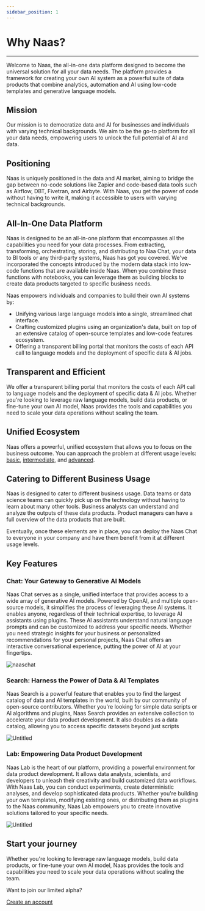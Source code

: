 ```yaml
---
sidebar_position: 1
---
```


# Why Naas?
---

Welcome to Naas, the all-in-one data platform designed to become the universal solution for all your data needs. The platform provides a framework for creating your own AI system as a powerful suite of data products that combine analytics, automation and AI using low-code templates and generative language models.
## Mission

Our mission is to democratize data and AI for businesses and individuals with varying technical backgrounds. We aim to be the go-to platform for all your data needs, empowering users to unlock the full potential of AI and data.

## Positioning

Naas is uniquely positioned in the data and AI market, aiming to bridge the gap between no-code solutions like Zapier and code-based data tools such as Airflow, DBT, Fivetran, and Airbyte. With Naas, you get the power of code without having to write it, making it accessible to users with varying technical backgrounds.

## All-In-One Data Platform

Naas is designed to be an all-in-one platform that encompasses all the capabilities you need for your data processes. From extracting, transforming, orchestrating, storing, and distributing to Naa Chat, your data to BI tools or any third-party systems, Naas has got you covered. We've incorporated the concepts introduced by the modern data stack into low-code functions that are available inside Naas. When you combine these functions with notebooks, you can leverage them as building blocks to create data products targeted to specific business needs.

Naas empowers individuals and companies to build their own AI systems by:

- Unifying various large language models into a single, streamlined chat interface.
- Crafting customized plugins using an organization's data, built on top of an extensive catalog of open-source templates and low-code features ecosystem.
- Offering a transparent billing portal that monitors the costs of each API call to language models and the deployment of specific data & AI jobs.

## Transparent and Efficient

We offer a transparent billing portal that monitors the costs of each API call to language models and the deployment of specific data & AI jobs. Whether you're looking to leverage raw language models, build data products, or fine-tune your own AI model, Naas provides the tools and capabilities you need to scale your data operations without scaling the team.

## Unified Ecosystem

Naas offers a powerful, unified ecosystem that allows you to focus on the business outcome. 
You can approach the problem at different usage levels: [basic](https://site.naas.ai/docs/get-started/basic), 
[intermediate](https://site.naas.ai/docs/get-started/intermediate), and [advanced](https://site.naas.ai/docs/get-started/advanced).

## Catering to Different Business Usage

Naas is designed to cater to different business usage. Data teams or data science teams can quickly pick up on the technology without having to learn about many other tools. Business analysts can understand and analyze the outputs of these data products. Product managers can have a full overview of the data products that are built.

Eventually, once these elements are in place, you can deploy the Naas Chat to everyone in your company and have them benefit from it at different usage levels.

## Key Features

### Chat: Your Gateway to Generative AI Models

Naas Chat serves as a single, unified interface that provides access to a wide array of generative AI models. Powered by OpenAI, and multiple open-source models, it simplifies the process of leveraging these AI systems. It enables anyone, regardless of their technical expertise, to leverage AI assistants using plugins. These AI assistants understand natural language prompts and can be customized to address your specific needs. Whether you need strategic insights for your business or personalized recommendations for your personal projects, Naas Chat offers an interactive conversational experience, putting the power of AI at your fingertips.

![naaschat](./img/basic.gif)

### Search: Harness the Power of Data & AI Templates

Naas Search is a powerful feature that enables you to find the largest catalog of data and AI templates in the world, built by our community of open-source contributors. Whether you're looking for simple data scripts or AI algorithms and plugins, Naas Search provides an extensive collection to accelerate your data product development. It also doubles as a data catalog, allowing you to access specific datasets beyond just scripts

![Untitled](./img/NaasSearch.gif)

### Lab: Empowering Data Product Development

Naas Lab is the heart of our platform, providing a powerful environment for data product development. It allows data analysts, scientists, and developers to unleash their creativity and build customized data workflows. With Naas Lab, you can conduct experiments, create deterministic analyses, and develop sophisticated data products. Whether you're building your own templates, modifying existing ones, or distributing them as plugins to the Naas community, Naas Lab empowers you to create innovative solutions tailored to your specific needs.

![Untitled](./img/NaasLab.gif)

## Start your journey

Whether you're looking to leverage raw language models, build data products, or fine-tune your own AI model, Naas provides the tools and capabilities you need to scale your data operations without scaling the team.

Want to join our limited alpha?

[Create an account](/pricing)